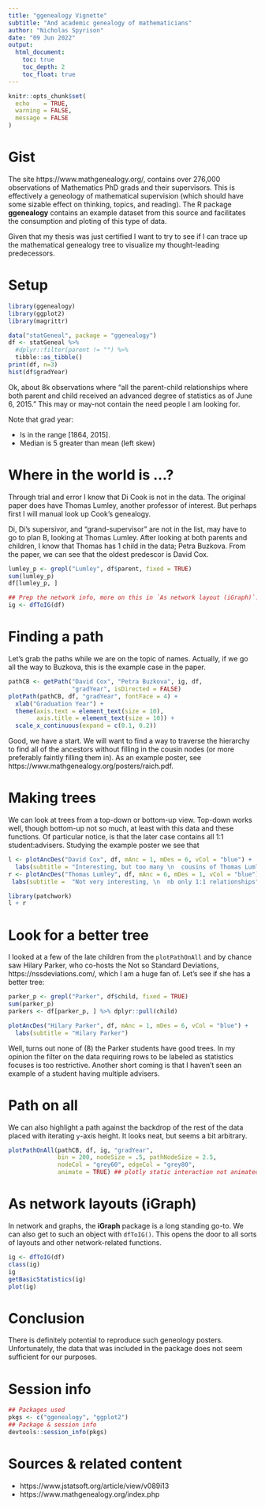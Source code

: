 ```yaml
---
title: "ggenealogy Vignette"
subtitle: "And academic genealogy of mathematicians"
author: "Nicholas Spyrison"
date: "09 Jun 2022"
output:
  html_document:
    toc: true
    toc_depth: 2
    toc_float: true
---
```


```r
knitr::opts_chunk$set(
  echo    = TRUE,
  warning = FALSE,
  message = FALSE
)
```

# Gist

The site https://www.mathgenealogy.org/, contains over 276,000 observations of Mathematics PhD grads and their supervisors. This is effectively a geneology of mathematical supervision (which should have some sizable effect on thinking, topics, and reading). The R package __ggenealogy__ contains an example dataset from this source and facilitates the consumption and ploting of this type of data.

Given that my thesis was just certified I want to try to see if I can trace up the mathematical genealogy tree to visualize my thought-leading predecessors.


# Setup

```r
library(ggenealogy)
library(ggplot2)
library(magrittr)

data("statGeneal", package = "ggenealogy")
df <- statGeneal %>%
  #dplyr::filter(parent != "") %>%
  tibble::as_tibble()
print(df, n=3)
hist(df$gradYear)
```

Ok, about 8k observations where "all the parent-child relationships where both parent and child received an advanced degree of statistics as of June 6, 2015." This may or may-not contain the need people I am looking for.

Note that grad year:

- Is in the range [1864, 2015].
- Median is 5 greater than mean (left skew)


# Where in the world is ...?

Through trial and error I know that Di Cook is not in the data. The original paper does have Thomas Lumley, another professor of interest. But perhaps first I will manual look up Cook's genealogy.

Di, Di's supersivor, and "grand-supervisor" are not in the list, may have to go to plan B, looking at Thomas Lumley. After looking at both parents and children, I know that Thomas has 1 child in the data; Petra Buzkova. From the paper, we can see that the oldest predescor is David Cox.

```r
lumley_p <- grepl("Lumley", df$parent, fixed = TRUE)
sum(lumley_p)
df[lumley_p, ]

## Prep the network info, more on this in `As network layout (iGraph)`.
ig <- dfToIG(df)
```

# Finding a path

Let's grab the paths while we are on the topic of names. Actually, if we go all the way to Buzkova, this is the example case in the paper.

```r
pathCB <- getPath("David Cox", "Petra Buzkova", ig, df,
                  "gradYear", isDirected = FALSE)
plotPath(pathCB, df, "gradYear", fontFace = 4) +
  xlab("Graduation Year") +
  theme(axis.text = element_text(size = 10),
        axis.title = element_text(size = 10)) +
  scale_x_continuous(expand = c(0.1, 0.2))
```

Good, we have a start. We will want to find a way to traverse the hierarchy to find all of the ancestors without filling in the cousin nodes (or more preferably faintly filling them in). As an example poster, see https://www.mathgenealogy.org/posters/raich.pdf.


# Making trees

We can look at trees from a top-down or bottom-up view. Top-down works well, though bottom-up not so much, at least with this data and these functions. Of particular notice, is that the later case contains all 1:1 student:advisers. Studying the example poster we see that 

```r
l <- plotAncDes("David Cox", df, mAnc = 1, mDes = 6, vCol = "blue") +
  labs(subtitle = "Interesting, but too many \n  cousins of Thomas Lumley")
r <- plotAncDes("Thomas Lumley", df, mAnc = 6, mDes = 1, vCol = "blue") +
 labs(subtitle =  "Not very interesting, \n  nb only 1:1 relationships")

library(patchwork)
l + r
```

# Look for a better tree

I looked at a few of the late children from the `plotPathOnAll` and by chance saw Hilary Parker, who co-hosts the Not so Standard Deviations, https://nssdeviations.com/, which I am a huge fan of. Let's see if she has a better tree:

```r
parker_p <- grepl("Parker", df$child, fixed = TRUE)
sum(parker_p)
parkers <- df[parker_p, ] %>% dplyr::pull(child)

plotAncDes("Hilary Parker", df, mAnc = 1, mDes = 6, vCol = "blue") +
  labs(subtitle = "Hilary Parker")
```

Well, turns out none of (8) the Parker students have good trees. In my opinion the filter on the data requiring rows to be labeled as statistics focuses is too restrictive. Another short coming is that I haven't seen an example of a student having multiple advisers.


# Path on all

We can also highlight a path against the backdrop of the rest of the data placed with iterating `y`-axis height. It looks neat, but seems a bit arbitrary.

```r
plotPathOnAll(pathCB, df, ig, "gradYear",
              bin = 200, nodeSize = .5, pathNodeSize = 2.5,
              nodeCol = "grey60", edgeCol = "grey80",
              animate = TRUE) ## plotly static interaction not animated.
```


# As network layouts (iGraph)

In network and graphs, the __iGraph__ package is a long standing go-to. We can also get to such an object with `dfToIG()`. This opens the door to all sorts of layouts and other network-related functions.

```r
ig <- dfToIG(df)
class(ig)
ig
getBasicStatistics(ig)
plot(ig)
```

# Conclusion

There is definitely potential to reproduce such geneology posters. Unfortunately, the data that was included in the package does not seem sufficient for our purposes.


# Session info

```r
## Packages used
pkgs <- c("ggenealogy", "ggplot2")
## Package & session info
devtools::session_info(pkgs)
```

# Sources & related content

- https://www.jstatsoft.org/article/view/v089i13
- https://www.mathgenealogy.org/index.php
